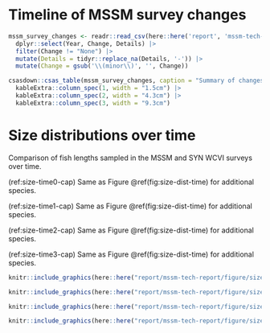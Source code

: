# Timeline of MSSM survey changes {#app:change-table}

```r

mssm_survey_changes <- readr::read_csv(here::here('report', 'mssm-tech-report', 'data', 'mssm-survey-changes.csv')) |>
  dplyr::select(Year, Change, Details) |>
  filter(Change != "None") |>
  mutate(Details = tidyr::replace_na(Details, '-')) |>
  mutate(Change = gsub('\\(minor\\)', '', Change))

csasdown::csas_table(mssm_survey_changes, caption = "Summary of changes to the Multispecies Small-Mesh Bottom Trawl Survey (MSSM). These changes are compiled from Rutherford et al. In prep.", format = "latex") |>
  kableExtra::column_spec(1, width = "1.5cm") |>
  kableExtra::column_spec(2, width = "4.3cm") |>
  kableExtra::column_spec(3, width = "9.3cm")

```

\clearpage

# Size distributions over time {#app:size-time}

Comparison of fish lengths sampled in the MSSM and SYN WCVI surveys over time.

(ref:size-time0-cap) Same as Figure \@ref(fig:size-dist-time) for additional species.

(ref:size-time1-cap) Same as Figure \@ref(fig:size-dist-time) for additional species.

(ref:size-time2-cap) Same as Figure \@ref(fig:size-dist-time) for additional species.

(ref:size-time3-cap) Same as Figure \@ref(fig:size-dist-time) for additional species.


```r

knitr::include_graphics(here::here("report/mssm-tech-report/figure/size-time-0.png"), dpi = NA)

```

```r

knitr::include_graphics(here::here("report/mssm-tech-report/figure/size-time-1.png"), dpi = NA)

```

```r

knitr::include_graphics(here::here("report/mssm-tech-report/figure/size-time-2.png"), dpi = NA)

```

```r

knitr::include_graphics(here::here("report/mssm-tech-report/figure/size-time-3.png"), dpi = NA)

```
